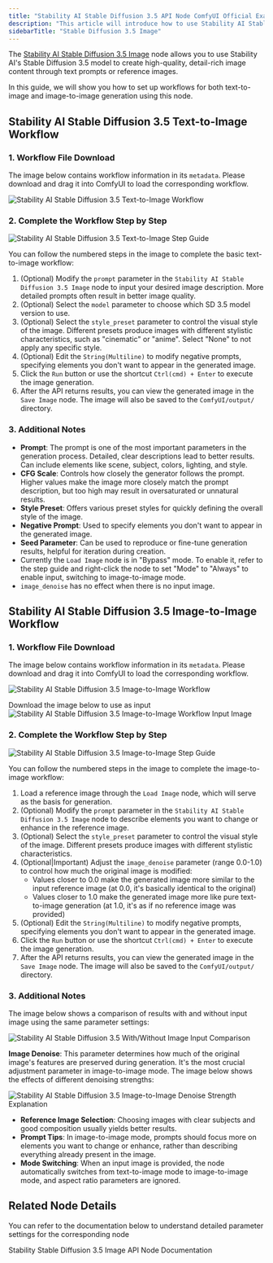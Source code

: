 ```yaml
---
title: "Stability AI Stable Diffusion 3.5 API Node ComfyUI Official Example"
description: "This article will introduce how to use Stability AI Stable Diffusion 3.5 API node's text-to-image and image-to-image capabilities in ComfyUI"
sidebarTitle: "Stable Diffusion 3.5 Image"
---
```



The [Stability AI Stable Diffusion 3.5 Image](/zh-CN/built-in-nodes/api-node/image/stability-ai/stability-ai-stable-diffusion-3-5-image) node allows you to use Stability AI's Stable Diffusion 3.5 model to create high-quality, detail-rich image content through text prompts or reference images.

In this guide, we will show you how to set up workflows for both text-to-image and image-to-image generation using this node.

<ReqHint/>

## Stability AI Stable Diffusion 3.5 Text-to-Image Workflow

### 1. Workflow File Download

The image below contains workflow information in its `metadata`. Please download and drag it into ComfyUI to load the corresponding workflow.

![Stability AI Stable Diffusion 3.5 Text-to-Image Workflow](https://raw.githubusercontent.com/Comfy-Org/example_workflows/main/api_nodes/stability_ai/stable_diffusion_3-5-t2i.png)

### 2. Complete the Workflow Step by Step

![Stability AI Stable Diffusion 3.5 Text-to-Image Step Guide](/images/tutorial/api_nodes/stability_ai/stable_diffusion_3_5_image_t2i_step_guide.jpg)

You can follow the numbered steps in the image to complete the basic text-to-image workflow:
1. (Optional) Modify the `prompt` parameter in the `Stability AI Stable Diffusion 3.5 Image` node to input your desired image description. More detailed prompts often result in better image quality.
2. (Optional) Select the `model` parameter to choose which SD 3.5 model version to use.
3. (Optional) Select the `style_preset` parameter to control the visual style of the image. Different presets produce images with different stylistic characteristics, such as "cinematic" or "anime". Select "None" to not apply any specific style.
4. (Optional) Edit the `String(Multiline)` to modify negative prompts, specifying elements you don't want to appear in the generated image.
5. Click the `Run` button or use the shortcut `Ctrl(cmd) + Enter` to execute the image generation.
6. After the API returns results, you can view the generated image in the `Save Image` node. The image will also be saved to the `ComfyUI/output/` directory.

### 3. Additional Notes

- **Prompt**: The prompt is one of the most important parameters in the generation process. Detailed, clear descriptions lead to better results. Can include elements like scene, subject, colors, lighting, and style.
- **CFG Scale**: Controls how closely the generator follows the prompt. Higher values make the image more closely match the prompt description, but too high may result in oversaturated or unnatural results.
- **Style Preset**: Offers various preset styles for quickly defining the overall style of the image.
- **Negative Prompt**: Used to specify elements you don't want to appear in the generated image.
- **Seed Parameter**: Can be used to reproduce or fine-tune generation results, helpful for iteration during creation.
- Currently the `Load Image` node is in "Bypass" mode. To enable it, refer to the step guide and right-click the node to set "Mode" to "Always" to enable input, switching to image-to-image mode.
- `image_denoise` has no effect when there is no input image.

## Stability AI Stable Diffusion 3.5 Image-to-Image Workflow

### 1. Workflow File Download

The image below contains workflow information in its `metadata`. Please download and drag it into ComfyUI to load the corresponding workflow.

![Stability AI Stable Diffusion 3.5 Image-to-Image Workflow](https://raw.githubusercontent.com/Comfy-Org/example_workflows/main/api_nodes/stability_ai/sd3-5-i2i/stable_diffusion_3_5-i2i.png)

Download the image below to use as input
![Stability AI Stable Diffusion 3.5 Image-to-Image Workflow Input Image](https://raw.githubusercontent.com/Comfy-Org/example_workflows/main/api_nodes/stability_ai/input.png)

### 2. Complete the Workflow Step by Step

![Stability AI Stable Diffusion 3.5 Image-to-Image Step Guide](/images/tutorial/api_nodes/stability_ai/stable_diffusion_3_5_image_i2i_step_guide.jpg)

You can follow the numbered steps in the image to complete the image-to-image workflow:
1. Load a reference image through the `Load Image` node, which will serve as the basis for generation.
2. (Optional) Modify the `prompt` parameter in the `Stability AI Stable Diffusion 3.5 Image` node to describe elements you want to change or enhance in the reference image.
3. (Optional) Select the `style_preset` parameter to control the visual style of the image. Different presets produce images with different stylistic characteristics.
4. (Optional|Important) Adjust the `image_denoise` parameter (range 0.0-1.0) to control how much the original image is modified:
   - Values closer to 0.0 make the generated image more similar to the input reference image (at 0.0, it's basically identical to the original)
   - Values closer to 1.0 make the generated image more like pure text-to-image generation (at 1.0, it's as if no reference image was provided)
5. (Optional) Edit the `String(Multiline)` to modify negative prompts, specifying elements you don't want to appear in the generated image.
6. Click the `Run` button or use the shortcut `Ctrl(cmd) + Enter` to execute the image generation.
8. After the API returns results, you can view the generated image in the `Save Image` node. The image will also be saved to the `ComfyUI/output/` directory.

### 3. Additional Notes

The image below shows a comparison of results with and without input image using the same parameter settings:

![Stability AI Stable Diffusion 3.5 With/Without Image Input Comparison](/images/tutorial/api_nodes/stability_ai/stable_diffusion_3_5_compare.jpg)

**Image Denoise**: This parameter determines how much of the original image's features are preserved during generation. It's the most crucial adjustment parameter in image-to-image mode. The image below shows the effects of different denoising strengths:

![Stability AI Stable Diffusion 3.5 Image-to-Image Denoise Strength Explanation](/images/tutorial/api_nodes/stability_ai/stable_diffusion_3_5_image_i2i_image_denoise.jpg)

- **Reference Image Selection**: Choosing images with clear subjects and good composition usually yields better results.
- **Prompt Tips**: In image-to-image mode, prompts should focus more on elements you want to change or enhance, rather than describing everything already present in the image.
- **Mode Switching**: When an input image is provided, the node automatically switches from text-to-image mode to image-to-image mode, and aspect ratio parameters are ignored.

## Related Node Details

You can refer to the documentation below to understand detailed parameter settings for the corresponding node

<Card title="Stability Stable Diffusion 3.5 Image Node Documentation" icon="book" href="/built-in-nodes/api-node/image/stability-ai/stability-ai-stable-diffusion-3-5-image">
Stability Stable Diffusion 3.5 Image API Node Documentation
</Card>